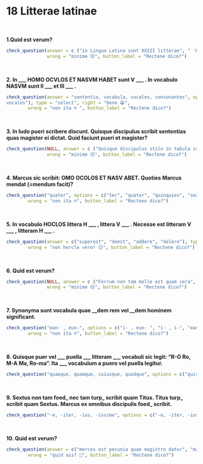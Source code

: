 # 18 Litterae latinae
</br>

**1.Quid est verum?**


```r
check_question(answer = c ("in Lingua Latina sunt XXIII litterae", " 'Kaeso' est praenomen Latinum rarissimum"), options = c("in Lingua Latina sunt XXIII litterae", " 'Kaeso' est praenomen Latinum rarissimum", "Z, Y, K sunt litterae Latinae frequentes", "in Lingua Latina numerus vocalium et consonantium idem est"), type = "checkbox",  right = "optime 👍",
               wrong = "minime 😔", button_label = "Rectene dico?")
```
</br>

**2. In \_\_\_ HOMO OCVLOS ET NASVM HABET sunt V \_\_\_ . In vocabulo NASVM sunt II \_\_\_ et III \_\_\_ .**



```r
check_question(answer = "sententia, vocabula, vocales, consonantes", options = c("sententia, vocabula, vocales, consonantes", "sententia, littera, vocales, consonantes", "littera, sententiae, consonantes, vocales", "sententia, vocabula, consonantes,
vocales"), type = "select", right = "bene 😁",
        wrong = "non ita ☹️ ", button_label = "Rectene dico?")
```

</br>


**3. In ludo pueri scribere discunt. Quisque discipulus scribit sententias quas magister ei dictat. Quid faciunt pueri et magister?**


```r
check_question(NULL, answer = c ("Quisque discipulus stilo in tabula scribit", "Magister chartam tenens sententiam dictat"), options = c("Magister stilum in ceram premit", "Magister chartam tenens sententiam dictat", "Quisque discipulus stilo in tabula scribit","Quisque discipulus calamo in charta scribit"), type = "checkbox",  right = "optime 👍",
               wrong = "minime 😔", button_label = "Rectene dico?")
```

</br>

**4. Marcus sic scribit: OMO OCOLOS ET NASV ABET. Quoties Marcus mendat (=mendum facit)?**

```r
check_question("quater", options = c("ter", "quater", "quinquies", "sexies"), type = "radio", right = "probe 👌",
        wrong = "non ita ☹️", button_label = "Rectene dico?")
```            
</br> 
   
**5. In vocabulo HOCLOS littera H \_\_\_ , littera V \_\_\_ . Necesse est litteram V \_\_\_ , litteram H \_\_\_ .**
</br> 

```r
check_question(answer = c("superest", "deest", "addere", "delere"), type = "in_order",  right = "ita, ut dicis 👏",
        wrong = "non hercle vero! 😕", button_label = "Rectene dico?")
```

</br>

**6. Quid est verum?**


```r
check_question(NULL, answer = c ("Ferrum non tam molle est quam cera", "Discipuli scribentes stilum in ceram premunt"), options = c("Discipuli scribentes stilum in ceram premunt", "Charta et calamus ex cera efficiuntur", "Ferrum non tam molle est quam cera","Ferrum est materia dura quae impigrae apes faciunt"), type = "checkbox",  right = "optime 👍",
               wrong = "minime 😔", button_label = "Rectene dico?")
```
</br>

**7. Synonyma sunt vocabula quae \_\_dem rem vel \_\_dem hominem significant.**



```r
check_question("ean- , eun-", options = c("i- , eun- ", "i- , i-", "ean- , eun-", "ean- , i-"), type = "radio", right = "probe 👌",
        wrong = "non ita ☹️", button_label = "Rectene dico?")
```     
</br>

**8. Quisque puer vel \_\_\_ puella \_\_\_ litteram \_\_\_ vocabuli sic legit: "R-O Ro, M-A Ma, Ro-ma". Ita \_\_\_ vocabulum a puero vel puella legitur.**



```r
check_question("quaeque, quamque, cuiusque, quodque", options = c("quisque, quemque, cuiusque, quodque", "quisque, quamque, quodque, cuiusque", "quaeque, quamque, cuiusque, quodque", "quaeque, quemque, quodque, cuiusque"), type = "select", right = "recte sane 🙂",wrong = "cogitandum est 🤔", button_label = "Rectene dico?")
```
</br>

**9. Sextus non tam foed_ nec tam turp_ scribit quam Titus. Titus turp_ scribit quam Sextus. Marcus ex omnibus discipulis foed_ scribit.**


```r
check_question("-e, -iter, -ius, -issime", options = c("-e, -iter, -ius, -issime", "-iter, -e, -ius, -issime", "-iter, -e, -ior, -issiumus", "-e, -iter, -ior, -issimus"), type = "radio", right = "ita, ut dicis 👏",wrong = "non hercle vero! 😕", button_label = "Rectene dico?")
```
</br>

**10. Quid est verum?**



```r
check_question(answer = c("merces est pecunia quae magistro datur", "magister anulo in ceram imprimente epistulam signat"), options = c("magister anulo in ceram imprimente epistulam signat", "magister Sextum laudans epistulam ad Cornelium scribit", "Titus mercedem ad diem non affert", "merces est pecunia quae magistro datur"), type = "checkbox", right = "optime 👍",
        wrong = "quid ais? 🤨", button_label = "Rectene dico?")
```    
</br>
